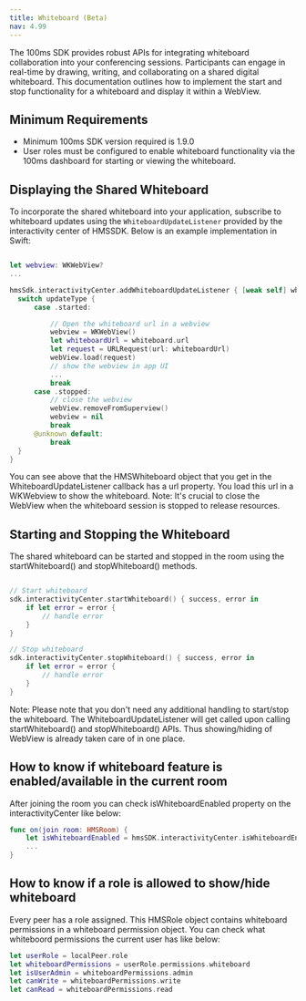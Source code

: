 ```yaml
---
title: Whiteboard (Beta)
nav: 4.99
---
```


The 100ms SDK provides robust APIs for integrating whiteboard collaboration into your conferencing sessions. Participants can engage in real-time by drawing, writing, and collaborating on a shared digital whiteboard. This documentation outlines how to implement the start and stop functionality for a whiteboard and display it within a WebView.

## Minimum Requirements

- Minimum 100ms SDK version required is 1.9.0
- User roles must be configured to enable whiteboard functionality via the 100ms dashboard for starting or viewing the whiteboard.

## Displaying the Shared Whiteboard

To incorporate the shared whiteboard into your application, subscribe to whiteboard updates using the `WhiteboardUpdateListener` provided by the interactivity center of HMSSDK. Below is an example implementation in Swift:

```swift

let webview: WKWebView?
...

hmsSdk.interactivityCenter.addWhiteboardUpdateListener { [weak self] whiteboard, updateType in
  switch updateType {
      case .started:

          // Open the whiteboard url in a webview
          webview = WKWebView()
          let whiteboardUrl = whiteboard.url
          let request = URLRequest(url: whiteboardUrl)
          webView.load(request)
          // show the webview in app UI
          ...
          break
      case .stopped:
          // close the webview
          webView.removeFromSuperview()
          webview = nil
          break
      @unknown default:
          break
  }
}
```

You can see above that the HMSWhiteboard object that you get in the WhiteboardUpdateListener callback has a url property. You load this url in a WKWebview to show the whiteboard.
Note: It's crucial to close the WebView when the whiteboard session is stopped to release resources.

## Starting and Stopping the Whiteboard

The shared whiteboard can be started and stopped in the room using the startWhiteboard() and stopWhiteboard() methods.

```swift

// Start whiteboard
sdk.interactivityCenter.startWhiteboard() { success, error in
    if let error = error {
        // handle error
    }
}

// Stop whiteboard
sdk.interactivityCenter.stopWhiteboard() { success, error in
    if let error = error {
        // handle error
    }
}
```

Note: Please note that you don't need any additional handling to start/stop the whiteboard. The WhiteboardUpdateListener will get called upon calling startWhiteboard() and stopWhiteboard() APIs. Thus showing/hiding of WebView is already taken care of in one place.

## How to know if whiteboard feature is enabled/available in the current room

After joining the room you can check isWhiteboardEnabled property on the interactivityCenter like below:

```swift
func on(join room: HMSRoom) {
    let isWhiteboardEnabled = hmsSDK.interactivityCenter.isWhiteboardEnabled
    ...
}
```


## How to know if a role is allowed to show/hide whiteboard

Every peer has a role assigned. This HMSRole object contains whiteboard permissions in a whiteboard permission object. You can check what whiteboord permissions the current user has like below:

```swift
let userRole = localPeer.role
let whiteboardPermissions = userRole.permissions.whiteboard
let isUserAdmin = whiteboardPermissions.admin
let canWrite = whiteboardPermissions.write
let canRead = whiteboardPermissions.read
```
